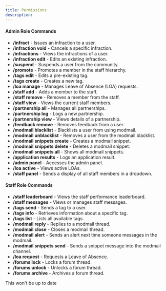 ```yaml
---
title: Permissions
description: 
---
```

#### Admin Role Commands

- **/infract** - Issues an infraction to a user.
- **/infraction void** - Cancels a specific infraction.
- **/infractions** - Views the infractions of a user.
- **/infraction edit** - Edits an existing infraction.
- **/suspend** - Suspends a user from the community.
- **/promote** - Promotes a member in the staff hierarchy.
- **/tags edit** - Edits a pre-existing tag.
- **/tags create** - Creates a new tag.
- **/loa manage** - Manages Leave of Absence (LOA) requests.
- **/staff add** - Adds a member to the staff.
- **/staff remove** - Removes a member from the staff.
- **/staff view** - Views the current staff members.
- **/partnership all** - Manages all partnerships.
- **/partnership log** - Logs a new partnership.
- **/partnership view** - Views details of a partnership.
- **/feedback remove** - Removes feedback from a user.
- **/modmail blacklist** - Blacklists a user from using modmail.
- **/modmail unblacklist** - Removes a user from the modmail blacklist.
- **/modmail snippets create** - Creates a modmail snippet.
- **/modmail snippets delete** - Deletes a modmail snippet.
- **/modmail snippets all** - Shows all modmail snippets.
- **/application results** - Logs an application result.
- **/admin panel** - Accesses the admin panel.
- **/loa active** - Views active LOAs.
- **/staff panel** - Sends a display of all staff members in a dropdown.

#### Staff Role Commands

- **/staff leaderboard** - Views the staff performance leaderboard.
- **/staff messages** - Views or manages staff messages.
- **/tags send** - Sends a tag to a user.
- **/tags info** - Retrieves information about a specific tag.
- **/tags list** - Lists all available tags.
- **/modmail reply** - Replies to a modmail thread.
- **/modmail close** - Closes a modmail thread.
- **/modmail alert** - Sends an alert next time someone messages in the modmail.
- **/modmail snippets send** - Sends a snippet message into the modmail channel.
- **/loa request** - Requests a Leave of Absence.
- **/forums lock** - Locks a forum thread.
- **/forums unlock** - Unlocks a forum thread.
- **/forums archive** - Archives a forum thread.


<Warning>This won't be up to date</Warning>